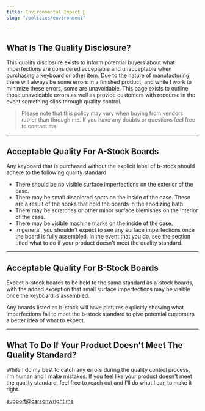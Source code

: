 ```yaml
---
title: Environmental Impact 🌳
slug: "/policies/environment"

---
```


## What Is The Quality Disclosure?

This quality disclosure exists to inform potential buyers about what imperfections are considered acceptable and unacceptable when purchasing a keyboard or other item. Due to the nature of manufacturing, there will always be some errors in a finished product, and while I work to minimize these errors, some are unavoidable. This page exists to outline those unavoidable errors as well as provide customers with recourse in the event something slips through quality control.

> Please note that this policy may vary when buying from vendors rather than through me. If you have any doubts or questions feel free to contact me.

***

## Acceptable Quality For A-Stock Boards

Any keyboard that is purchased without the explicit label of b-stock should adhere to the following quality standard.

* There should be no visible surface imperfections on the exterior of the case.
* There may be small discolored spots on the inside of the case. These are a result of the hooks that hold the boards in the anodizing bath.
* There may be scratches or other minor surface blemishes on the interior of the case.
* There may be visible machine marks on the inside of the case.
* In general, you shouldn't expect to see any surface imperfections once the board is fully assembled. In the event that you do, see the section titled what to do if your product doesn't meet the quality standard.

***

## Acceptable Quality For B-Stock Boards

Expect b-stock boards to be held to the same standard as a-stock boards, with the added exception that small surface imperfections may be visible once the keyboard is assembled.

Any boards listed as b-stock will have pictures explicitly showing what imperfections fail to meet the b-stock standard to give potential customers a better idea of what to expect.

***

## What To Do If Your Product Doesn't Meet The Quality Standard?

While I do my best to catch any errors during the quality control process, I'm human and I make mistakes. If you feel like your product doesn't meet the quality standard, feel free to reach out and I'll do what I can to make it right.

[support@carsonwright.me](mailto:support@carsonwright.me)

